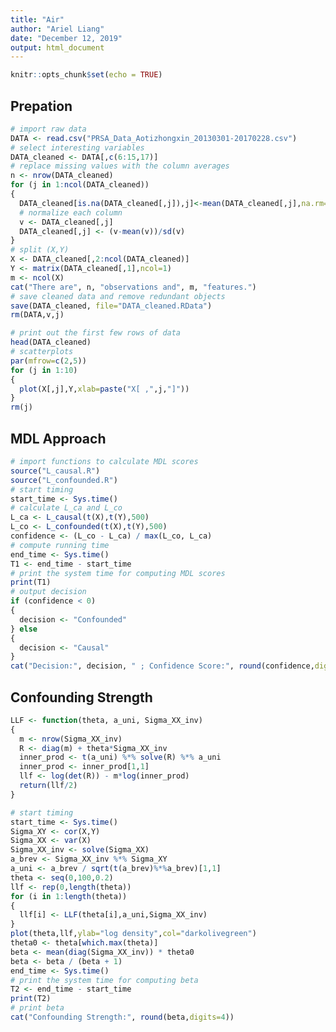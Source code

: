 ---
title: "Air"
author: "Ariel Liang"
date: "December 12, 2019"
output: html_document
---

```{r setup, include=FALSE}
knitr::opts_chunk$set(echo = TRUE)
```

## Prepation

```{r preparation, include=TRUE}
# import raw data
DATA <- read.csv("PRSA_Data_Aotizhongxin_20130301-20170228.csv")
# select interesting variables
DATA_cleaned <- DATA[,c(6:15,17)]
# replace missing values with the column averages
n <- nrow(DATA_cleaned)
for (j in 1:ncol(DATA_cleaned))
{
  DATA_cleaned[is.na(DATA_cleaned[,j]),j]<-mean(DATA_cleaned[,j],na.rm=TRUE)
  # normalize each column
  v <- DATA_cleaned[,j]
  DATA_cleaned[,j] <- (v-mean(v))/sd(v)
}
# split (X,Y)
X <- DATA_cleaned[,2:ncol(DATA_cleaned)]
Y <- matrix(DATA_cleaned[,1],ncol=1)
m <- ncol(X)
cat("There are", n, "observations and", m, "features.")
# save cleaned data and remove redundant objects
save(DATA_cleaned, file="DATA_cleaned.RData")
rm(DATA,v,j)
```

```{r statistical dependency, include=TRUE}
# print out the first few rows of data
head(DATA_cleaned)
# scatterplots
par(mfrow=c(2,5))
for (j in 1:10)
{
  plot(X[,j],Y,xlab=paste("X[ ,",j,"]"))
}
rm(j)
```

## MDL Approach

```{r MDL, include=TRUE}
# import functions to calculate MDL scores
source("L_causal.R")
source("L_confounded.R")
# start timing
start_time <- Sys.time()
# calculate L_ca and L_co
L_ca <- L_causal(t(X),t(Y),500)
L_co <- L_confounded(t(X),t(Y),500)
confidence <- (L_co - L_ca) / max(L_co, L_ca)
# compute running time
end_time <- Sys.time()
T1 <- end_time - start_time
# print the system time for computing MDL scores
print(T1)
# output decision
if (confidence < 0)
{
  decision <- "Confounded"
} else
{
  decision <- "Causal"
}
cat("Decision:", decision, " ; Confidence Score:", round(confidence,digits=4))
```


## Confounding Strength

```{r Log Density, include=TRUE}
LLF <- function(theta, a_uni, Sigma_XX_inv)
{
  m <- nrow(Sigma_XX_inv)
  R <- diag(m) + theta*Sigma_XX_inv
  inner_prod <- t(a_uni) %*% solve(R) %*% a_uni
  inner_prod <- inner_prod[1,1]
  llf <- log(det(R)) - m*log(inner_prod)
  return(llf/2)
}
```


```{r beta, include=TRUE}
# start timing
start_time <- Sys.time()
Sigma_XY <- cor(X,Y)
Sigma_XX <- var(X)
Sigma_XX_inv <- solve(Sigma_XX)
a_brev <- Sigma_XX_inv %*% Sigma_XY
a_uni <- a_brev / sqrt(t(a_brev)%*%a_brev)[1,1]
theta <- seq(0,100,0.2)
llf <- rep(0,length(theta))
for (i in 1:length(theta))
{
  llf[i] <- LLF(theta[i],a_uni,Sigma_XX_inv)
}
plot(theta,llf,ylab="log density",col="darkolivegreen")
theta0 <- theta[which.max(theta)]
beta <- mean(diag(Sigma_XX_inv)) * theta0
beta <- beta / (beta + 1)
end_time <- Sys.time()
# print the system time for computing beta
T2 <- end_time - start_time
print(T2)
# print beta
cat("Confounding Strength:", round(beta,digits=4))
```

